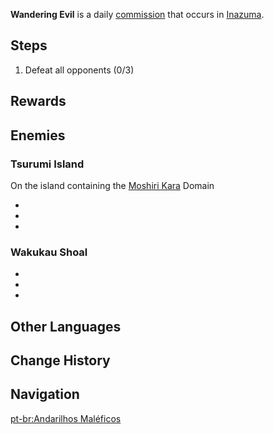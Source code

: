 {{stub|Missing infobox image}}
{{Quest Infobox
|id            = 
|type          = Commission
|image         = 
|summary       = Defeat the roaming enemies threatening Inazuma.
|region        = Inazuma
|startLocation = [[Tsurumi Island]], [[Inazuma]]
|requirement   = [[The Sun-Wheel and Mt. Kanna]]<!--needs confirmation-->
|other         = AR-Dependent Rewards
|characters    = Traveler
}}

'''Wandering Evil''' is a daily [[commission]] that occurs in [[Inazuma]].

==Steps==
{{Quest Description|A group of monsters are roving about in the wild, threatening the safety of the surrounding areas. Defeat them and extinguish this threat.}}
#Defeat all opponents (0/3)

==Rewards==
{{Commission Rewards|full}}

==Enemies==
===Tsurumi Island===
; On the island containing the [[Moshiri Kara]] Domain
* {{Enemy|Electro Abyss Mage|x=1}}
* {{Enemy|Thundercraven Rifthound Whelp|x=1}}
* {{Enemy|Thundercraven Rifthound|x=1}}

===Wakukau Shoal===
* {{Enemy|Pyro Abyss Mage|x=1}}
* {{Enemy|Thundercraven Rifthound Whelp|x=1}}
* {{Enemy|Thundercraven Rifthound|x=1}}

==Other Languages==
{{Other Languages
|en      = Wandering Evil
|zhs     = 邪恶的游荡
|zhs_rm  = Xié'è de Yóudàng
|zht     = 邪惡的遊蕩
|zht_rm  = Xié'è de Yóudàng
|zh_tl   = Wandering of Evil
|ja      = 彷徨いし邪悪
|ja_rm   = Urotsuishi Ja'aku
|ja_tl   = Loitering Evil
|ko      = 떠도는 사악함
|ko_rm   = Tteodoneun Sa'akham
|ko_tl   = Wandering Evil
|es      = Amenaza itinerante
|es_tl   = 
|fr      = Mal itinérant
|fr_tl   = Wandering Evil
|ru      = Блуждающее зло
|ru_tl   = 
|th      = มอนสเตอร์ร่อนเร่
|th_rm   = 
|th_tl   = Wandering Monsters
|vi      = Tà Ác Lảng Vảng
|vi_tl   = 
|de      = Das Böse durchzieht das Land
|de_tl   = The Evil Traverses the Land
|id      = Kejahatan yang Berkeliaran
|id_tl   = Wandering Evil
|pt      = Andarilhos Maléficos
|pt_tl   = 
}}

==Change History==
{{Change History|2.2}}

==Navigation==
{{Commission Navbox|Basic}}
[[pt-br:Andarilhos Maléficos]]